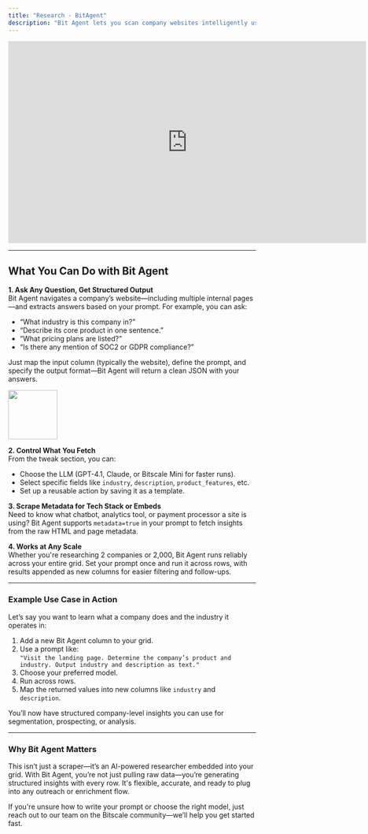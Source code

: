 ```yaml
---
title: "Research - BitAgent"
description: "Bit Agent lets you scan company websites intelligently using just a natural language prompt. Whether you're trying to understand a company's product, find industry details, or uncover technical integrations, Bit Agent automates the process—no custom code, no manual research."
---
```


<iframe width="728" height="410" src="https://www.youtube.com/embed/7hpZJFdaAXg?si=Ps8qAtYnzEnVAgYV" title="YouTube video player" frameborder="0" allow="accelerometer; autoplay; clipboard-write; encrypted-media; gyroscope; picture-in-picture; web-share" referrerpolicy="strict-origin-when-cross-origin" allowfullscreen></iframe>

---

## What You Can Do with Bit Agent

**1. Ask Any Question, Get Structured Output**\
Bit Agent navigates a company’s website—including multiple internal pages—and extracts answers based on your prompt. For example, you can ask:

- “What industry is this company in?”
- “Describe its core product in one sentence.”
- “What pricing plans are listed?”
- “Is there any mention of SOC2 or GDPR compliance?”

Just map the input column (typically the website), define the prompt, and specify the output format—Bit Agent will return a clean JSON with your answers.

<img
  height="100"
  src="https://res.cloudinary.com/dbfzpmxn2/image/upload/v1735312533/Screenshot_2024-12-27_at_8.39.33_PM_rd9ct0.png"
/>

**2. Control What You Fetch**\
From the tweak section, you can:

- Choose the LLM (GPT-4.1, Claude, or Bitscale Mini for faster runs).
- Select specific fields like `industry`, `description`, `product_features`, etc.
- Set up a reusable action by saving it as a template.

**3. Scrape Metadata for Tech Stack or Embeds**\
Need to know what chatbot, analytics tool, or payment processor a site is using? Bit Agent supports `metadata=true` in your prompt to fetch insights from the raw HTML and page metadata.

**4. Works at Any Scale**\
Whether you're researching 2 companies or 2,000, Bit Agent runs reliably across your entire grid. Set your prompt once and run it across rows, with results appended as new columns for easier filtering and follow-ups.

---

### Example Use Case in Action

Let’s say you want to learn what a company does and the industry it operates in:

1. Add a new Bit Agent column to your grid.
2. Use a prompt like:\
   `"Visit the landing page. Determine the company’s product and industry. Output industry and description as text."`
3. Choose your preferred model.
4. Run across rows.
5. Map the returned values into new columns like `industry` and `description`.

You’ll now have structured company-level insights you can use for segmentation, prospecting, or analysis.

---

### Why Bit Agent Matters

This isn’t just a scraper—it’s an AI-powered researcher embedded into your grid. With Bit Agent, you’re not just pulling raw data—you’re generating structured insights with every row. It's flexible, accurate, and ready to plug into any outreach or enrichment flow.

If you're unsure how to write your prompt or choose the right model, just reach out to our team on the Bitscale community—we’ll help you get started fast.
